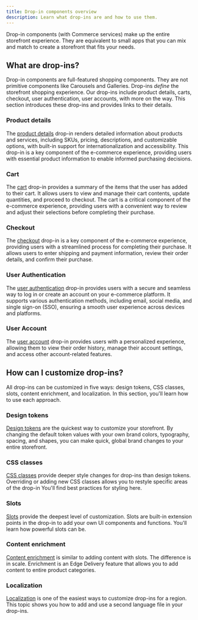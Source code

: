 ```yaml
---
title: Drop-in components overview
description: Learn what drop-ins are and how to use them.
---
```



Drop-in components (with Commerce services) make up the entire storefront experience. They are equivalent to small apps that you can mix and match to create a storefront that fits your needs.

## What are drop-ins?

Drop-in components are full-featured shopping components. They are not primitive components like Carousels and Galleries. Drop-ins _define_ the storefront shopping experience. Our drop-ins include product details, carts, checkout, user authentication, user accounts, with more on the way. This section introduces these drop-ins and provides links to their details.

### Product details

The [product details](/dropins/product-details/) drop-in renders detailed information about products
and services, including SKUs, pricing, descriptions, and customizable options, with built-in support
for internationalization and accessibility. This drop-in is a key component of the e-commerce
experience, providing users with essential product information to enable informed
purchasing decisions.

### Cart

<Badge text="Ready to Implement" variant="note" size="small" /> The [cart](/dropins/cart/) drop-in
provides a summary of the items that the user has added to their cart. It allows users to view and
manage their cart contents, update quantities, and proceed to checkout. The cart is a critical
component of the e-commerce experience, providing users with a convenient way to review and adjust
their selections before completing their purchase.

### Checkout

<Badge text="Ready to Implement" variant="note" size="small" /> The [checkout](/dropins/checkout/)
drop-in is a key component of the e-commerce experience, providing users with a streamlined process
for completing their purchase. It allows users to enter shipping and payment information, review
their order details, and confirm their purchase.

### User Authentication

<Badge text="Ready to Implement" variant="note" size="small" /> The [user
authentication](/dropins/user-auth/) drop-in provides users with a secure and seamless way to log in
or create an account on your e-commerce platform. It supports various authentication methods,
including email, social media, and single sign-on (SSO), ensuring a smooth user experience across
devices and platforms.

### User Account

<Badge text="In Development" variant="danger" /> The [user account](/dropins/user-account/) drop-in
provides users with a personalized experience, allowing them to view their order history, manage
their account settings, and access other account-related features.

## How can I customize drop-ins?

All drop-ins can be customized in five ways: design tokens, CSS classes, slots, content enrichment, and localization. In this section, you'll learn how to use each approach.

### Design tokens

[Design tokens](/dropins/all/branding/) are the quickest way to customize your storefront. By changing the default token values with your own brand colors, typography, spacing, and shapes, you can make quick, global brand changes to your entire storefront.

### CSS classes

[CSS classes](/dropins/all/styling/) provide deeper style changes for drop-ins than design tokens. Overriding or adding new CSS classes allows you to restyle specific areas of the drop-in You'll find best practices for styling here.

### Slots

[Slots](/dropins/all/extending/) provide the deepest level of customization. Slots are built-in extension points in the drop-in to add your own UI components and functions. You'll learn how powerful slots can be.

### Content enrichment

[Content enrichment](/dropins/all/extending/) is similar to adding content with slots. The difference is in scale. Enrichment is an Edge Delivery feature that allows you to add content to entire product categories.

### Localization

[Localization](/dropins/all/localizing/) is one of the easiest ways to customize drop-ins for a region. This topic shows you how to add and use a second language file in your drop-ins.
